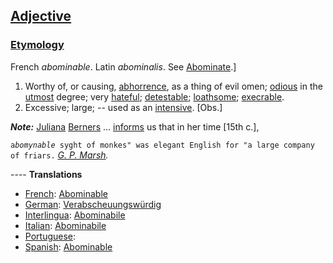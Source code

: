 ==[[Adjective]]==

===[[Etymology]]===

French ''abominable''. Latin ''abominalis''. See [[Abominate]].]


#Worthy of, or causing, [[abhorrence]], as a thing of evil omen; [[odious]] in the [[utmost]] degree; very [[hateful]]; [[detestable]]; [[loathsome]]; [[execrable]].
#Excessive; large; -- used as an [[intensive]]. [Obs.]

'''''Note:''''' [[Juliana]] [[Berners]] ... [[informs]] us that in her time [15th c.],

<code>a''bomynable'' syght of monkes" was elegant English for "a large company of friars.</code> ''[[G. P. Marsh (source)|G. P. Marsh]].''
</ol>

---- 
'''Translations''' 
* [[French]]: [[Abominable]] 
* [[German]]: [[Verabscheuungswürdig]] 
* [[Interlingua]]: [[Abominabile]] 
* [[Italian]]: [[Abominabile]] 
* [[Portuguese]]: [[]] 
* [[Spanish]]: [[Abominable]]